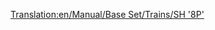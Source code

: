 [[Translation:en/Manual/Base Set/Trains/SH '8P']]
{{it/Manual/Base Set/Trains/Treni|Image=[[File:en/Manual/Base Set/Trains/Sh8p.png]]
|Name=SH "8P"
|Costo=€ 51.562
|Velocità=144 km/h (90 mph, 40 m/s)
|Peso=170 t
|Potenza=1.600 hp (1.193 kW)
|Annuale=€ 4.264
|Progettata=1954
|Durata esercizio=23
|Capacità=N/A
|Descrizione=La locomotiva a vapore più veloce, più potente (e più costosa) in TTD clima temperato. I nostalgici del vapore potrebbero essere riluttanti ad aggiornare per questo ...
|Real-life=Stranamente, questa locomotiva si basa su un prototipo unico: [https://www.wikipedia.org/wiki/BR Standard Class 8 British Railways Standard Class 8 "Duca di Gloucester"].
}}